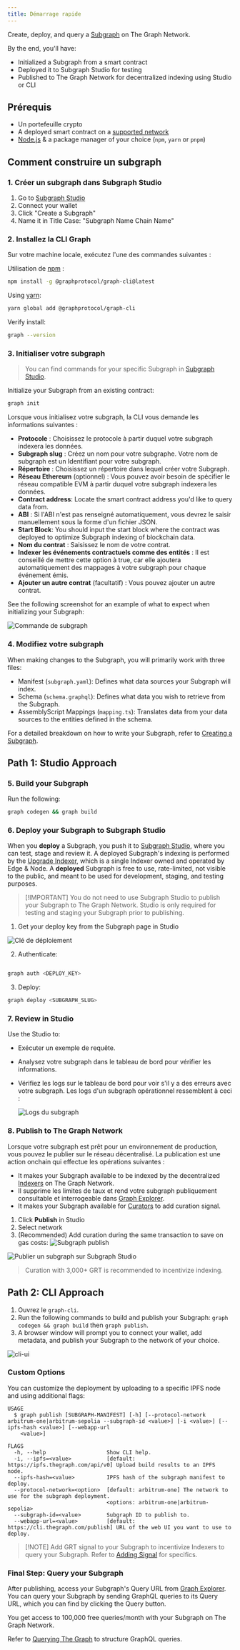 ```yaml
---
title: Démarrage rapide
---
```


Create, deploy, and query a [Subgraph](/subgraphs/developing/developer-faq/#1-what-is-a-subgraph) on The Graph Network.

By the end, you'll have:

- Initialized a Subgraph from a smart contract
- Deployed it to Subgraph Studio for testing
- Published to The Graph Network for decentralized indexing using Studio or CLI

## Prérequis

- Un portefeuille crypto
- A deployed smart contract on a [supported network](/supported-networks/)
- [Node.js](https://nodejs.org/) & a package manager of your choice (`npm`, `yarn` or `pnpm`)

## Comment construire un subgraph

### 1. Créer un subgraph dans Subgraph Studio

1. Go to [Subgraph Studio](https://thegraph.com/studio/)
2. Connect your wallet
3. Click "Create a Subgraph"
4. Name it in Title Case: "Subgraph Name Chain Name"

### 2. Installez la CLI Graph

Sur votre machine locale, exécutez l'une des commandes suivantes :

Utilisation de [npm](https://www.npmjs.com/) :

```sh
npm install -g @graphprotocol/graph-cli@latest
```

Using [yarn](https://yarnpkg.com/):

```sh
yarn global add @graphprotocol/graph-cli
```

Verify install:

```sh
graph --version
```

### 3. Initialiser votre subgraph

> You can find commands for your specific Subgraph in [Subgraph Studio](https://thegraph.com/studio/).

Initialize your Subgraph from an existing contract:

```sh
graph init
```

Lorsque vous initialisez votre subgraph, la CLI vous demande les informations suivantes :

- **Protocole** : Choisissez le protocole à partir duquel votre subgraph indexera les données.
- **Subgraph slug** : Créez un nom pour votre subgraphe. Votre nom de subgraph est un Identifiant pour votre subgraph.
- **Répertoire** : Choisissez un répertoire dans lequel créer votre Subgraph.
- **Réseau Ethereum** (optionnel) : Vous pouvez avoir besoin de spécifier le réseau compatible EVM à partir duquel votre subgraph indexera les données.
- **Contract address**: Locate the smart contract address you'd like to query data from.
- **ABI** : Si l'ABI n'est pas renseigné automatiquement, vous devrez le saisir manuellement sous la forme d'un fichier JSON.
- **Start Block**: You should input the start block where the contract was deployed to optimize Subgraph indexing of blockchain data.
- **Nom du contrat** : Saisissez le nom de votre contrat.
- **Indexer les événements contractuels comme des entités** : Il est conseillé de mettre cette option à true, car elle ajoutera automatiquement des mappages à votre subgraph pour chaque événement émis.
- **Ajouter un autre contrat** (facultatif) : Vous pouvez ajouter un autre contrat.

See the following screenshot for an example of what to expect when initializing your Subgraph:

![Commande de subgraph](/img/CLI-Example.png)

### 4. Modifiez votre subgraph

When making changes to the Subgraph, you will primarily work with three files:

- Manifest (`subgraph.yaml`): Defines what data sources your Subgraph will index.
- Schema (`schema.graphql`): Defines what data you wish to retrieve from the Subgraph.
- AssemblyScript Mappings (`mapping.ts`): Translates data from your data sources to the entities defined in the schema.

For a detailed breakdown on how to write your Subgraph, refer to [Creating a Subgraph](/subgraphs/developing/creating/starting-your-subgraph/).

## Path 1: Studio Approach

### 5. Build your Subgraph

Run the following:

```sh
graph codegen && graph build
```

### 6. Deploy your Subgraph to Subgraph Studio

When you **deploy** a Subgraph, you push it to [Subgraph Studio](https://thegraph.com/studio/), where you can test, stage and review it. A deployed Subgraph's indexing is performed by the [Upgrade Indexer](https://thegraph.com/blog/upgrade-indexer/), which is a single Indexer owned and operated by Edge & Node. A **deployed** Subgraph is free to use, rate-limited, not visible to the public, and meant to be used for development, staging, and testing purposes.

> [!IMPORTANT] You do not need to use Subgraph Studio to publish your Subgraph to The Graph Network. Studio is only required for testing and staging your Subgraph prior to publishing.

1. Get your deploy key from the Subgraph page in Studio

![Clé de déploiement](/img/subgraph-studio-deploy-key.jpg)

2. Authenticate:

```sh

graph auth <DEPLOY_KEY>
```

3. Deploy:

```sh
graph deploy <SUBGRAPH_SLUG>
```

### 7. Review in Studio

Use the Studio to:

- Exécuter un exemple de requête.
- Analysez votre subgraph dans le tableau de bord pour vérifier les informations.
- Vérifiez les logs sur le tableau de bord pour voir s'il y a des erreurs avec votre subgraph. Les logs d'un subgraph opérationnel ressemblent à ceci :

  ![Logs du subgraph](/img/subgraph-logs-image.png)

### 8. Publish to The Graph Network

Lorsque votre subgraph est prêt pour un environnement de production, vous pouvez le publier sur le réseau décentralisé. La publication est une action onchain qui effectue les opérations suivantes :

- It makes your Subgraph available to be indexed by the decentralized [Indexers](/indexing/overview/) on The Graph Network.
- Il supprime les limites de taux et rend votre subgraph publiquement consultable et interrogeable dans [Graph Explorer](https://thegraph.com/explorer/).
- It makes your Subgraph available for [Curators](/resources/roles/curating/) to add curation signal.

1. Click **Publish** in Studio
2. Select network
3. (Recommended) Add curation during the same transaction to save on gas costs: ![Subgraph publish](/img/studio-publish-modal.png)

![Publier un subgraph sur Subgraph Studio](/img/publish-sub-transfer.png)

> Curation with 3,000+ GRT is recommended to incentivize indexing.

## Path 2: CLI Approach

1. Ouvrez le `graph-cli`.
2. Run the following commands to build and publish your Subgraph: `graph codegen && graph build` then `graph publish`.
3. A browser window will prompt you to connect your wallet, add metadata, and publish your Subgraph to the network of your choice.

![cli-ui](/img/cli-ui.png)

### Custom Options

You can customize the deployment by uploading to a specific IPFS node and using additional flags:

```
USAGE
  $ graph publish [SUBGRAPH-MANIFEST] [-h] [--protocol-network arbitrum-one|arbitrum-sepolia --subgraph-id <value>] [-i <value>] [--ipfs-hash <value>] [--webapp-url
    <value>]

FLAGS
  -h, --help                   Show CLI help.
  -i, --ipfs=<value>           [default: https://ipfs.thegraph.com/api/v0] Upload build results to an IPFS node.
  --ipfs-hash=<value>          IPFS hash of the subgraph manifest to deploy.
  --protocol-network=<option>  [default: arbitrum-one] The network to use for the subgraph deployment.
                               <options: arbitrum-one|arbitrum-sepolia>
  --subgraph-id=<value>        Subgraph ID to publish to.
  --webapp-url=<value>         [default: https://cli.thegraph.com/publish] URL of the web UI you want to use to deploy.

```

> [!NOTE] Add GRT signal to your Subgraph to incentivize Indexers to query your Subgraph. Refer to [Adding Signal](developing/publishing/publishing-a-subgraph/#adding-signal-to-your-subgraph) for specifics.

### Final Step: Query your Subgraph

After publishing, access your Subgraph's Query URL from [Graph Explorer](https://thegraph.com/explorer/). You can query your Subgraph by sending GraphQL queries to its Query URL, which you can find by clicking the Query button.

You get access to 100,000 free queries/month with your Subgraph on The Graph Network.

Refer to [Querying The Graph](/subgraphs/querying/introduction/) to structure GraphQL queries.
